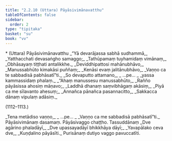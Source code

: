 ```yaml
---
title: "2.2.10 (Uttara) Pāyāsivimānavatthu"
tableOfContents: false
sidebar:
  order: 2
type: "tipitaka"
basket: "su"
book: "vv"
---
```



<DynamicBreadcrumb />

<Paragraph type="center" book="vv">
* (Uttara) Pāyāsivimānavatthu
</Paragraph>

<Division number="1108" book="vv">

<Paragraph number="953" type="verses" book="vv">
_“Yā devarājassa sabhā sudhammā,_  
_Yatthacchati devasaṅgho samaggo;_  
_Tathūpamaṃ tuyhamidaṃ vimānaṃ,_  
_Obhāsayaṃ tiṭṭhati antalikkhe._  

</Paragraph>

</Division>
<Division number="1109" book="vv">

<Paragraph number="954" type="verses" book="vv">
_Deviddhipattosi mahānubhāvo,_  
_Manussabhūto kimakāsi puññaṃ;_  
_Kenāsi evaṃ jalitānubhāvo,_  
_Vaṇṇo ca te sabbadisā pabhāsatī”ti._  

</Paragraph>

</Division>
<Division number="1110" book="vv">

<Paragraph number="955" type="verses" book="vv">
_So devaputto attamano,_  
_ …pe… _  
_yassa kammassidaṃ phalaṃ._  

</Paragraph>

</Division>
<Division number="1111" book="vv">

<Paragraph number="956" type="verses" book="vv">
_“Ahaṃ manussesu manussabhūto,_  
_Rañño pāyāsissa ahosiṃ māṇavo;_  
_Laddhā dhanaṃ saṃvibhāgaṃ akāsiṃ,_  
_Piyā ca me sīlavanto ahesuṃ;_  
_Annañca pānañca pasannacitto,_  
_Sakkacca dānaṃ vipulaṃ adāsiṃ._  


(1112–1113.)
</Paragraph>

<Paragraph number="957" type="verses" book="vv">
_Tena metādiso vaṇṇo,_  
_ …pe… _  
_Vaṇṇo ca me sabbadisā pabhāsatī”ti._  


</Paragraph>
</Division>

<Paragraph number="958" type="center" book="vv">
Pāyāsivimānaṃ dasamaṃ.



</Paragraph>

<Paragraph number="959" type="center" book="vv">
Pāyāsivaggo chaṭṭho.



</Paragraph>

<Paragraph number="960" type="center" book="vv">
Tassuddānaṃ


</Paragraph>

<Paragraph number="961" type="verses" book="vv">
_Dve agārino phaladāyī,_  
_Dve upassayadāyī bhikkhāya dāyī;_  
_Yavapālako ceva dve,_  
_Kuṇḍalino pāyāsīti._  


</Paragraph>

<Paragraph number="962" type="center" book="vv">
Purisānaṃ dutiyo vaggo pavuccatīti.
</Paragraph>